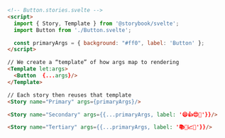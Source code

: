 ```html
<!-- Button.stories.svelte -->
<script>
  import { Story, Template } from '@storybook/svelte';
  import Button from './Button.svelte';

  const primaryArgs = { background: "#ff0", label: 'Button' };
</script>

// We create a “template” of how args map to rendering
<Template let:args>
  <Button  {...args}/>
</Template>

// Each story then reuses that template
<Story name="Primary" args={primaryArgs}/>

<Story name="Secondary" args={{...primaryArgs, label: '😄👍😍💯'}}/>

<Story name="Tertiary" args={{...primaryArgs, label: '📚📕📈🤓'}}/>
```
